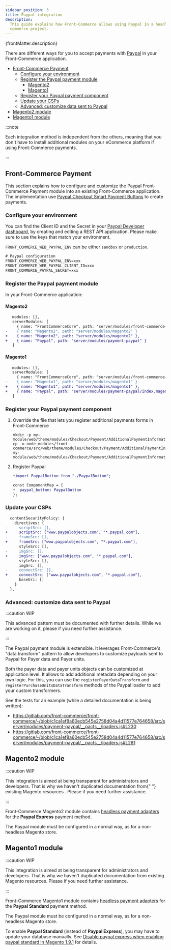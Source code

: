 ```yaml
---
sidebar_position: 3
title: Paypal integration
description:
  This guide explains how Front-Commerce allows using Paypal in a headless
  commerce project.
---
```



<p>{frontMatter.description}</p>

There are different ways for you to accept payments with
[Paypal](https://paypal.com/) in your Front-Commerce application.

- [Front-Commerce Payment](#front-commerce-payment)
  - [Configure your environment](#configure-your-environment)
  - [Register the Paypal payment module](#register-the-paypal-payment-module)
    - [Magento2](#magento2)
    - [Magento1](#magento1)
  - [Register your Paypal payment component](#register-your-paypal-payment-component)
  - [Update your CSPs](#update-your-csps)
  - [Advanced: customize data sent to Paypal](#advanced-customize-data-sent-to-paypal)
- [Magento2 module](#magento2-module)
- [Magento1 module](#magento1-module)

:::note

Each integration method is independent from the others, meaning that you don't
have to install additional modules on your eCommerce platform if using
Front-Commerce payments.

:::

## Front-Commerce Payment

This section explains how to configure and customize the Paypal Front-Commerce
Payment module into an existing Front-Commerce application. The implementation
use
[Paypal Checkout Smart Payment Buttons](https://developer.paypal.com/docs/checkout/)
to create payments.

### Configure your environment

You can find the Client ID and the Secret in your
[Paypal Developer dashboard](https://developer.paypal.com/developer/applications),
by creating and editing a REST API application. Please make sure to use the keys
that match your environment.

`FRONT_COMMERCE_WEB_PAYPAL_ENV` can be either `sandbox` or `production`.

```diff title=".env"
# Paypal configuration
FRONT_COMMERCE_WEB_PAYPAL_ENV=xxx
FRONT_COMMERCE_WEB_PAYPAL_CLIENT_ID=xxx
FRONT_COMMERCE_PAYPAL_SECRET=xxx
```

### Register the Paypal payment module

In your Front-Commerce application:

#### Magento2

```diff title=".front-commerce.js"
   modules: [],
   serverModules: [
     { name: "FrontCommerceCore", path: "server/modules/front-commerce-core" },
-    { name: "Magento2", path: "server/modules/magento2" }
+    { name: "Magento2", path: "server/modules/magento2" },
+    { name: "Paypal", path: "server/modules/payment-paypal" }
   ]
```

#### Magento1

```diff title=".front-commerce.js"
   modules: [],
   serverModules: [
     { name: "FrontCommerceCore", path: "server/modules/front-commerce-core" },
-    { name: "Magento1", path: "server/modules/magento1" }
+    { name: "Magento1", path: "server/modules/magento1" },
+    { name: "Paypal", path: "server/modules/payment-paypal/index.magento1.js" }
   ]
```

### Register your Paypal payment component

1. Override the file that lets you register additional payments forms in
   Front-Commerce

   ```shell
   mkdir -p my-module/web/theme/modules/Checkout/Payment/AdditionalPaymentInformation/
   cp -u node_modules/front-commerce/src/web/theme/modules/Checkout/Payment/AdditionalPaymentInformation/getAdditionalDataComponent.js my-module/web/theme/modules/Checkout/Payment/AdditionalPaymentInformation/getAdditionalDataComponent.js
   ```

2. Register Paypal

   ```diff title="my-module/web/theme/modules/Checkout/Payment/AdditionalPaymentInformation/getAdditionalDataComponent.js"
   +import PaypalButton from "./PaypalButton";

   const ComponentMap = {
   +  paypal_button: PaypalButton
   };
   ```

### Update your CSPs

```diff title="my-module/config/website.js"
  contentSecurityPolicy: {
    directives: {
-     scriptSrc: [],
+     scriptSrc: ["www.paypalobjects.com", "*.paypal.com"],
-     frameSrc: [],
+     frameSrc: ["www.paypalobjects.com", "*.paypal.com"],
      styleSrc: [],
-     imgSrc: [],
+     imgSrc: ["www.paypalobjects.com", "*.paypal.com"],
      styleSrc: [],
      imgSrc: [],
-     connectSrc: [],
+     connectSrc: ["www.paypalobjects.com", "*.paypal.com"],
      baseUri: []
    }
  },
```

### Advanced: customize data sent to Paypal

:::caution WIP

<span>
  This advanced pattern must be documented with further details. While we are
  working on it, please <ContactLink /> if you need further assistance.
</span>

:::

The Paypal payment module is extensible. It leverages Front-Commerce's "data
transform" pattern to allow developers to customize payloads sent to Paypal for
Payer data and Payer units.

Both the payer data and payer units objects can be customized at application
level. It allows to add additional metadata depending on your own logic. For
this, you can use the `registerPayerDataTransform` and
`registerPurchaseUnitsDataTransform` methods of the Paypal loader to add your
custom transformers.

See the tests for an example (while a detailed documentation is being written):

- https://gitlab.com/front-commerce/front-commerce/-/blob/c1ca1ef8a60ecb545e2758d04a4d11577e764658/src/server/modules/payment-paypal/__pacts__/loaders.js#L230
- https://gitlab.com/front-commerce/front-commerce/-/blob/c1ca1ef8a60ecb545e2758d04a4d11577e764658/src/server/modules/payment-paypal/__pacts__/loaders.js#L281

## Magento2 module

:::caution WIP

<span>
  This integration is aimed at being transparent for administrators and
  developers. That is why we haven't duplicated documentation from{" "}
  <Link href="https://docs.magento.com/user-guide/configuration/sales/paypal-express-checkout.html">
    existing Magento resources
  </Link>
  . Please <ContactLink /> if you need further assistance.
</span>

:::

Front-Commerce Magento2 module contains
[headless payment adapters](/docs/magento2/headless-payments) for the **Paypal
Express** payment method.

The Paypal module must be configured in a normal way, as for a non-headless
Magento store.

## Magento1 module

:::caution WIP

<span>
  This integration is aimed at being transparent for administrators and
  developers. That is why we haven't duplicated documentation from existing
  Magento resources. Please <ContactLink /> if you need further assistance.
</span>

:::

Front-Commerce Magento1 module contains
[headless payment adapters](/docs/magento1/headless-payments) for the **Paypal
Standard** payment method.

The Paypal module must be configured in a normal way, as for a non-headless
Magento store.

To enable **Paypal Standard** (instead of **Paypal Express**), you may have to
update your database manually. See
[Disable paypal express when enabling paypal standard in Magento 1.9.1](https://magento.stackexchange.com/a/75971)
for details.
